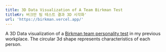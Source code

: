 ```yaml
---
title: 3D Data Visualization of A Team Birkman Test
titleKr: 버크만 팀 테스트 결과 3D 시각화'
url: 'https://birkman.vercel.app/'
---
```


A 3D Data visualization of a [Birkman team personality test](https://birkman.com/) in my previous workplace. The circular 3d shape represents characteristics of each person.

<MockWindow image="/uploads/birkman.vercel.app_(desktop FHD - 1920x1080).png" />

<MockWindow image="/uploads/birkman.vercel.app_(desktop FHD - 1920x1080)_1.png" />

